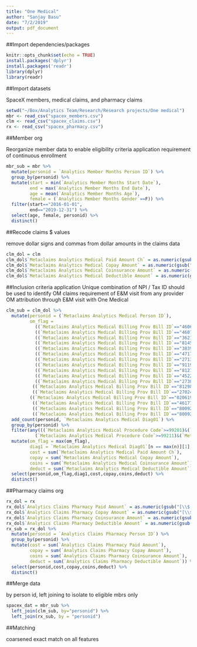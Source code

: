 ```yaml
---
title: "One Medical"
author: "Sanjay Basu"
date: "7/2/2019"
output: pdf_document
---
```


##Import dependencies/packages

```r
knitr::opts_chunk$set(echo = TRUE)
install.packages('dplyr')
install.packages('readr')
library(dplyr)
library(readr)
```

##Import datasets

SpaceX members, medical claims, and pharmacy claims

```r
setwd("~/Box/Analytics Team/Research/Research projects/One medical")
mbr <- read_csv("spacex_members.csv")
clm <- read_csv("spacex_claims.csv")
rx <- read_csv("spacex_pharmacy.csv")
```


##Member org

Reorganize member data to enable eligibility criteria application
requirement of continuous enrollment 

```r
mbr_sub = mbr %>%
  mutate(personid = `Analytics Member Months Person ID`) %>%
  group_by(personid) %>%
  mutate(start = min(`Analytics Member Months Start Date`),
         end = max(`Analytics Member Months End Date`),
         age = mean(`Analytics Member Months Age`),
         female = (`Analytics Member Months Gender`==F)) %>%
  filter(start=="2016-01-01",
         end=="2019-12-31") %>%
  select(age, female, personid) %>%
  distinct()
```

##Recode claims $ values

remove dollar signs and commas from dollar amounts in the claims data

```r
clm_dol = clm
clm_dol$`Metaclaims Analytics Medical Paid Amount Ch` = as.numeric(gsub("[\\$,]", "", clm_dol$`Metaclaims Analytics Medical Paid Amount Ch`))
clm_dol$`Metaclaims Analytics Medical Copay Amount` = as.numeric(gsub("[\\$,]", "", clm_dol$`Metaclaims Analytics Medical Copay Amount`))
clm_dol$`Metaclaims Analytics Medical Coinsurance Amount` = as.numeric(gsub("[\\$,]", "", clm_dol$`Metaclaims Analytics Medical Coinsurance Amount`))
clm_dol$`Metaclaims Analytics Medical Deductible Amount` = as.numeric(gsub("[\\$,]", "", clm_dol$`Metaclaims Analytics Medical Deductible Amount`))
```

##Inclusion criteria application
Unique combination of NPI / Tax ID should be used to identify OM claims 
requirement of E&M visit from any provider 
OM attribution through E&M visit with One Medical


```r
clm_sub = clm_dol %>%
  mutate(personid = (`Metaclaims Analytics Medical Person ID`),
         om_flag = 
           ((`Metaclaims Analytics Medical Billing Prov Bill ID`=="460695495")&(`Metaclaims Analytics Medical Billing Prov Npi`==1467701821))|
           ((`Metaclaims Analytics Medical Billing Prov Bill ID`=="460741732")&(`Metaclaims Analytics Medical Billing Prov Npi`==1073862256))|
           ((`Metaclaims Analytics Medical Billing Prov Bill ID`=="362169147")&(`Metaclaims Analytics Medical Billing Prov Npi`==1336709112))|
           ((`Metaclaims Analytics Medical Billing Prov Bill ID`=="814542216")&(`Metaclaims Analytics Medical Billing Prov Npi`==1518438712))|
           ((`Metaclaims Analytics Medical Billing Prov Bill ID`=="383906267")&(`Metaclaims Analytics Medical Billing Prov Npi`==1528538774))|
           ((`Metaclaims Analytics Medical Billing Prov Bill ID`=="471708588")&(`Metaclaims Analytics Medical Billing Prov Npi`==1184014854))|
           ((`Metaclaims Analytics Medical Billing Prov Bill ID`=="271346767")&(`Metaclaims Analytics Medical Billing Prov Npi`==1467781641))|
           ((`Metaclaims Analytics Medical Billing Prov Bill ID`=="911942315")&(`Metaclaims Analytics Medical Billing Prov Npi`==1073553947))|
           ((`Metaclaims Analytics Medical Billing Prov Bill ID`=="812141065")&(`Metaclaims Analytics Medical Billing Prov Npi`==1467800383))|
           ((`Metaclaims Analytics Medical Billing Prov Bill ID`=="452282261")&(`Metaclaims Analytics Medical Billing Prov Npi`==1962798645))|
           ((`Metaclaims Analytics Medical Billing Prov Bill ID`=="273009385")&(`Metaclaims Analytics Medical Billing Prov Npi`==1861709487))|
          ((`Metaclaims Analytics Medical Billing Prov Bill ID`=="812980907")&(`Metaclaims Analytics Medical Billing Prov Npi`==1598214397))|
          ((`Metaclaims Analytics Medical Billing Prov Bill ID`=="270243800")&(`Metaclaims Analytics Medical Billing Prov Npi`==1144457151))|
         ((`Metaclaims Analytics Medical Billing Prov Bill ID`=="020619758")&(`Metaclaims Analytics Medical Billing Prov Npi`==1497786883))|
          ((`Metaclaims Analytics Medical Billing Prov Bill ID`=="461773122")&(`Metaclaims Analytics Medical Billing Prov Npi`==1508103169))|
          ((`Metaclaims Analytics Medical Billing Prov Bill ID`=="800925565")&(`Metaclaims Analytics Medical Billing Prov Npi`==1417382102))|
          ((`Metaclaims Analytics Medical Billing Prov Bill ID`=="800925565")&(`Metaclaims Analytics Medical Billing Prov Npi`==1922470392))) %>%
  add_count(personid, `Metaclaims Analytics Medical Diag01`) %>%
  group_by(personid) %>%
  filter(any(((`Metaclaims Analytics Medical Procedure Code`>=99201)&(`Metaclaims Analytics Medical Procedure Code`<=99205))|
           (`Metaclaims Analytics Medical Procedure Code`>=99211)&(`Metaclaims Analytics Medical Procedure Code`<=99215))) %>%
  mutate(om_flag = max(om_flag),
         diag1 = `Metaclaims Analytics Medical Diag01`[n == max(n)][1],
         cost = sum(`Metaclaims Analytics Medical Paid Amount Ch`),
         copay = sum(`Metaclaims Analytics Medical Copay Amount`),
         coins = sum(`Metaclaims Analytics Medical Coinsurance Amount`),
         deduct = sum(`Metaclaims Analytics Medical Deductible Amount`)) %>%
  select(personid,om_flag,diag1,cost,copay,coins,deduct) %>%
  distinct()
```

##Pharmacy claims org

```r
rx_dol = rx
rx_dol$`Analytics Claims Pharmacy Paid Amount` = as.numeric(gsub("[\\$,]", "", rx_dol$`Analytics Claims Pharmacy Paid Amount`))
rx_dol$`Analytics Claims Pharmacy Copay Amount` = as.numeric(gsub("[\\$,]", "", rx_dol$`Analytics Claims Pharmacy Copay Amount`))
rx_dol$`Analytics Claims Pharmacy Coinsurance Amount` = as.numeric(gsub("[\\$,]", "", rx_dol$`Analytics Claims Pharmacy Coinsurance Amount`))
rx_dol$`Analytics Claims Pharmacy Deductible Amount` = as.numeric(gsub("[\\$,]", "", rx_dol$`Analytics Claims Pharmacy Deductible Amount`))
rx_sub = rx_dol %>%
  mutate(personid = `Analytics Claims Pharmacy Person ID`) %>%
  group_by(personid) %>%
  mutate(cost = sum(`Analytics Claims Pharmacy Paid Amount`),
         copay = sum(`Analytics Claims Pharmacy Copay Amount`),
         coins = sum(`Analytics Claims Pharmacy Coinsurance Amount`),
         deduct = sum(`Analytics Claims Pharmacy Deductible Amount`)) %>%
  select(personid,cost,copay,coins,deduct) %>%
  distinct()
```

##Merge data

by person id, left joining to isolate to eligible mbrs only

```r
spacex_dat = mbr_sub %>%
  left_join(clm_sub, by="personid") %>%
  left_join(rx_sub, by = "personid")
```

##Matching

coarsened exact match on all features

```r

```
